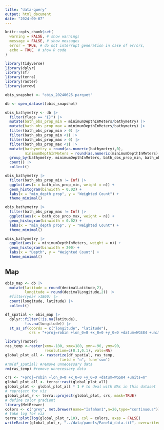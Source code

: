 ```yaml
---
title: "data-query"
output: html_document
date: "2024-09-07"
---
```


```r
knitr::opts_chunk$set(
  warning = FALSE, # show warnings
  message = FALSE, # show messages
  error = TRUE, # do not interrupt generation in case of errors,
  echo = TRUE  # show R code
)
```


```r
library(tidyverse) 
library(dplyr)
library(sf) 
library(terra)
library(raster)
library(arrow)
```

```r
obis_snapshot <- "obis_20240625.parquet"
```

```r
db <- open_dataset(obis_snapshot)
```

```r
obis_bathymetry <- db |>
  filter(flags == "{}") |> 
  mutate(bath_obs_prop_min = minimumDepthInMeters/bathymetry) |>
  mutate(bath_obs_prop_max = minimumDepthInMeters/bathymetry) |>
  filter(bath_obs_prop_min > 0) |>
  filter(bath_obs_prop_min <1) |>
  filter(bath_obs_prop_max > 0) |>
  filter(bath_obs_prop_max <1) |>
  mutate(bathymetry = round(as.numeric(bathymetry),0),
         minimumDepthInMeters = round(as.numeric(minimumDepthInMeters),0)) |>
  group_by(bathymetry, minimumDepthInMeters, bath_obs_prop_min, bath_obs_prop_max) |>
  count() |> 
  collect()
```

```r
obis_bathymetry |> 
  filter(bath_obs_prop_min != Inf) |>
  ggplot(aes(x = bath_obs_prop_min, weight = n)) +
  geom_histogram(binwidth = 0.02) +
  labs(x = "min_depth prop", y = "Weighted Count") +
  theme_minimal()
```

```r
obis_bathymetry |> 
  filter(bath_obs_prop_max != Inf) |>
  ggplot(aes(x = bath_obs_prop_max, weight = n)) +
  geom_histogram(binwidth = 0.02) +
  labs(x = "min_depth prop", y = "Weighted Count") +
  theme_minimal()
```

```r
obis_bathymetry |> 
  ggplot(aes(x = minimumDepthInMeters, weight = n)) +
  geom_histogram(binwidth = 200) +
  labs(x = "Depth", y = "Weighted Count") +
  theme_minimal()
```

## Map 


```r
obis_map <- db |>
  mutate(latitude = round(decimalLatitude,2), 
         longitude = round(decimalLongitude,2)) |> 
  #filter(year >1800) |>
  count(longitude, latitude) |> 
  collect()
```

```r
df_spatial <- obis_map |> 
  dplyr::filter(!is.na(latitude), 
         !is.na(longitude)) |> 
  st_as_sf(coords = c("longitude", "latitude"), 
           crs = "+proj=robin +lon_0=0 +x_0=0 +y_0=0 +datum=WGS84 +units=m")
```

```r
library(raster)
ras_temp <-raster(xmn=-180, xmx=180, ymn=-90, ymx=90,
                  resolution=c(0.1,0.1), vals=NA)
global_plot_all <- rasterize(df_spatial, ras_temp, 
                         field = "n", fun='sum') 
#rm(df_spatial) #remove unnecessary data
rm(ras_temp) #remove unnecessary data
```

```r
crs <- "+proj=robin +lon_0=0 +x_0=0 +y_0=0 +datum=WGS84 +units=m" 
global_plot_all <- terra::rast(global_plot_all) 
global_plot <- global_plot_all * 1 # to deal with NAs in this dataset 
# reproject for viz
global_plot_r <- terra::project(global_plot, crs, mask=TRUE) 
# define color gradient
library(MetBrewer)
colors <- c("grey", met.brewer(name="Isfahan1",n=20,type="continuous"))
# take log for viz
terra::plot(log(global_plot_r,10), col = colors, axes = FALSE)
writeRaster(global_plot_r, "../data/panels/PanelA_data.tif", overwrite=TRUE)
```




